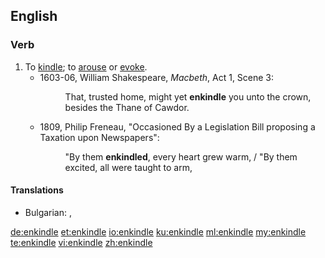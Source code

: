 ==English==

===Verb===
{{en-verb|enkindl}}

# To [[kindle]]; to [[arouse]] or [[evoke]].
#* 1603-06, William Shakespeare, ''Macbeth'', Act 1, Scene 3:
#*: That, trusted home, might yet '''enkindle''' you unto the crown, besides the Thane of Cawdor.
#* 1809, Philip Freneau, "Occasioned By a Legislation Bill proposing a Taxation upon Newspapers":
#*: "By them '''enkindled''', every heart grew warm, / "By them excited, all were taught to arm,

====Translations====
{{trans-top|To [[kindle]]; to [[arouse]] or [[evoke]]}}
* Bulgarian: {{t+|bg|запалвам}}, {{t+|bg|разпалвам}}
{{trans-mid}}
{{trans-bottom}}

[[de:enkindle]]
[[et:enkindle]]
[[io:enkindle]]
[[ku:enkindle]]
[[ml:enkindle]]
[[my:enkindle]]
[[te:enkindle]]
[[vi:enkindle]]
[[zh:enkindle]]